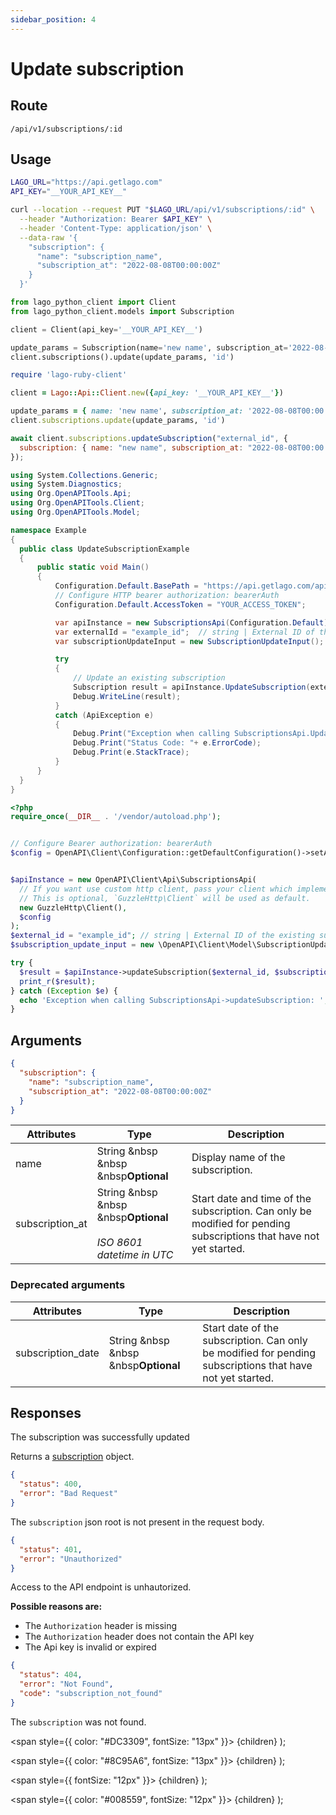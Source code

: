 ```yaml
---
sidebar_position: 4
---
```



# Update subscription

## Route

```curl title="PUT"
/api/v1/subscriptions/:id
```

## Usage

<Tabs groupId="prog-language">
  <TabItem value="curl" label="Curl" default>

  ```bash
  LAGO_URL="https://api.getlago.com"
  API_KEY="__YOUR_API_KEY__"

  curl --location --request PUT "$LAGO_URL/api/v1/subscriptions/:id" \
    --header "Authorization: Bearer $API_KEY" \
    --header 'Content-Type: application/json' \
    --data-raw '{
      "subscription": {
        "name": "subscription_name",
        "subscription_at": "2022-08-08T00:00:00Z"
      }
    }'
  ```
  </TabItem>

  <TabItem value="python" label="Python">

  ```python
  from lago_python_client import Client
  from lago_python_client.models import Subscription

  client = Client(api_key='__YOUR_API_KEY__')

  update_params = Subscription(name='new name', subscription_at='2022-08-08T00:00:00Z')
  client.subscriptions().update(update_params, 'id')
  ```
  </TabItem>

  <TabItem value="ruby" label="Ruby">

  ```ruby
  require 'lago-ruby-client'

  client = Lago::Api::Client.new({api_key: '__YOUR_API_KEY__'})

  update_params = { name: 'new name', subscription_at: '2022-08-08T00:00:00Z' }
  client.subscriptions.update(update_params, 'id')
  ```
  </TabItem>

  <TabItem value="javascript" label="Javascript">

  ```javascript
  await client.subscriptions.updateSubscription("external_id", {
    subscription: { name: "new name", subscription_at: "2022-08-08T00:00:00Z" },
  });
  ```
  </TabItem>

  <TabItem value="csharp" label="C#">

  ```csharp
using System.Collections.Generic;
using System.Diagnostics;
using Org.OpenAPITools.Api;
using Org.OpenAPITools.Client;
using Org.OpenAPITools.Model;

namespace Example
{
    public class UpdateSubscriptionExample
    {
        public static void Main()
        {
            Configuration.Default.BasePath = "https://api.getlago.com/api/v1";
            // Configure HTTP bearer authorization: bearerAuth
            Configuration.Default.AccessToken = "YOUR_ACCESS_TOKEN";

            var apiInstance = new SubscriptionsApi(Configuration.Default);
            var externalId = "example_id";  // string | External ID of the existing subscription
            var subscriptionUpdateInput = new SubscriptionUpdateInput(); // SubscriptionUpdateInput | Update an existing subscription

            try
            {
                // Update an existing subscription
                Subscription result = apiInstance.UpdateSubscription(externalId, subscriptionUpdateInput);
                Debug.WriteLine(result);
            }
            catch (ApiException e)
            {
                Debug.Print("Exception when calling SubscriptionsApi.UpdateSubscription: " + e.Message );
                Debug.Print("Status Code: "+ e.ErrorCode);
                Debug.Print(e.StackTrace);
            }
        }
    }
}
  ```
  </TabItem>
  <TabItem value="php" label="PHP">

  ```php
<?php
require_once(__DIR__ . '/vendor/autoload.php');


// Configure Bearer authorization: bearerAuth
$config = OpenAPI\Client\Configuration::getDefaultConfiguration()->setAccessToken('YOUR_ACCESS_TOKEN');


$apiInstance = new OpenAPI\Client\Api\SubscriptionsApi(
    // If you want use custom http client, pass your client which implements `GuzzleHttp\ClientInterface`.
    // This is optional, `GuzzleHttp\Client` will be used as default.
    new GuzzleHttp\Client(),
    $config
);
$external_id = "example_id"; // string | External ID of the existing subscription
$subscription_update_input = new \OpenAPI\Client\Model\SubscriptionUpdateInput(); // \OpenAPI\Client\Model\SubscriptionUpdateInput | Update an existing subscription

try {
    $result = $apiInstance->updateSubscription($external_id, $subscription_update_input);
    print_r($result);
} catch (Exception $e) {
    echo 'Exception when calling SubscriptionsApi->updateSubscription: ', $e->getMessage(), PHP_EOL;
}
  ```
  </TabItem>
</Tabs>

## Arguments

```json
{
  "subscription": {
    "name": "subscription_name",
    "subscription_at": "2022-08-08T00:00:00Z"
  }
}
```

| Attributes | Type | Description |
|--|--|--|
| name | String &nbsp &nbsp &nbsp<Optional>**Optional**</Optional> | Display name of the subscription. |
| subscription_at | String &nbsp &nbsp &nbsp<Optional>**Optional**</Optional><br></br><Comment>*ISO 8601 datetime in UTC*</Comment> | Start date and time of the subscription. Can only be modified for pending subscriptions that have not yet started.|


### Deprecated arguments

| Attributes | Type | Description |
|--|--|--|
| subscription_date | String &nbsp &nbsp &nbsp<Optional>**Optional**</Optional> | Start date of the subscription. Can only be modified for pending subscriptions that have not yet started.|

## Responses

<Tabs>
  <TabItem value="200" label="HTTP 200" default>
  The subscription was successfully updated

  Returns a [subscription](./subscription-object) object.
  </TabItem>

  <TabItem value="400" label="HTTP 400">

  ```json
  {
    "status": 400,
    "error": "Bad Request"
  }
  ```

  The `subscription` json root is not present in the request body.
  </TabItem>

  <TabItem value="401" label="HTTP 401">

  ```json
  {
    "status": 401,
    "error": "Unauthorized"
  }
  ```

  Access to the API endpoint is unhautorized.

  **Possible reasons are:**
  * The `Authorization` header is missing
  * The `Authorization` header does not contain the API key
  * The Api key is invalid or expired


  </TabItem>

  <TabItem value="404" label="HTTP 404">

  ```json
  {
    "status": 404,
    "error": "Not Found",
    "code": "subscription_not_found"
  }
  ```

  The `subscription` was not found.
  </TabItem>
</Tabs>



  <span
    style={{
      color: "#DC3309",
      fontSize: "13px"
    }}>
    {children}
  </span>
);

  <span
    style={{
      color: "#8C95A6",
      fontSize: "13px"
    }}>
    {children}
  </span>
);

  <span
    style={{
      fontSize: "12px"
    }}>
    {children}
  </span>
);

  <span
    style={{
      color: "#008559",
      fontSize: "12px"
    }}>
    {children}
  </span>
);
